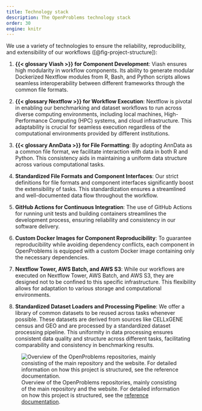 ```yaml
---
title: Technology stack
description: The OpenProblems technology stack
order: 30
engine: knitr
---
```


We use a variety of technologies to ensure the reliability, reproducibility, and extensibility of our workflows ([@fig-project-structure]):

1. **{{< glossary Viash >}} for Component Development**: Viash ensures high modularity in workflow components. Its ability to generate modular Dockerized Nextflow modules from R, Bash, and Python scripts allows seamless interoperability between different frameworks through the common file formats.

2. **{{< glossary Nextflow >}} for Workflow Execution**: Nextflow is pivotal in enabling our benchmarking and dataset workflows to run across diverse computing environments, including local machines, High-Performance Computing (HPC) systems, and cloud infrastructure. This adaptability is crucial for seamless execution regardless of the computational environments provided by different institutions.

3. **{{< glossary AnnData >}} for File Formatting**: By adopting AnnData as a common file format, we facilitate interaction with data in both R and Python. This consistency aids in maintaining a uniform data structure across various computational tasks.

4. **Standardized File Formats and Component Interfaces**: Our strict definitions for file formats and component interfaces significantly boost the extensibility of tasks. This standardization ensures a streamlined and well-documented data flow throughout the workflow.

5. **GitHub Actions for Continuous Integration**: The use of GitHub Actions for running unit tests and building containers streamlines the development process, ensuring reliability and consistency in our software delivery.

6. **Custom Docker Images for Component Reproducibility**: To guarantee reproducibility while avoiding dependency conflicts, each component in OpenProblems is equipped with a custom Docker image containing only the necessary dependencies.

7. **Nextflow Tower, AWS Batch, and AWS S3**: While our workflows are executed on Nextflow Tower, AWS Batch, and AWS S3, they are designed not to be confined to this specific infrastructure. This flexibility allows for adaptation to various storage and computational environments.

8. **Standardized Dataset Loaders and Processing Pipeline**: We offer a library of common datasets to be reused across tasks whenever possible. These datasets are derived from sources like CELLxGENE census and GEO and are processed by a standardized dataset processing pipeline. This uniformity in data processing ensures consistent data quality and structure across different tasks, facilitating comparability and consistency in benchmarking results.

![Overview of the OpenProblems repositories, mainly consisting of the main repository and the website. For detailed information on how this project is structured, see the [reference documentation](/reference).](../images/repositories-thin.svg){#fig-project-structure}